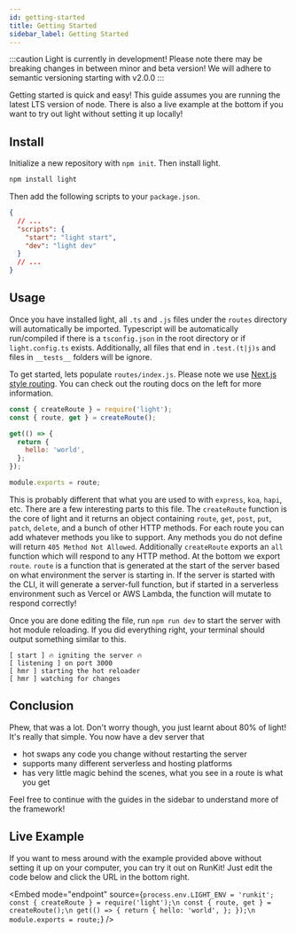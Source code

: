 ```yaml
---
id: getting-started
title: Getting Started
sidebar_label: Getting Started
---
```


:::caution
Light is currently in development! Please note there may be breaking changes in between minor and beta version! We will adhere to semantic versioning starting with v2.0.0
:::

Getting started is quick and easy! This guide assumes you are running the latest LTS version of node. There is also a live example at the bottom if you want to try out light without setting it up locally!

## Install

Initialize a new repository with `npm init`. Then install light.

```bash
npm install light
```

Then add the following scripts to your `package.json`.

```json
{
  // ...
  "scripts": {
    "start": "light start",
    "dev": "light dev"
  }
  // ...
}
```

## Usage

Once you have installed light, all `.ts` and `.js` files under the `routes` directory will automatically be imported. Typescript will be automatically run/compiled if there is a `tsconfig.json` in the root directory or if `light.config.ts` exists. Additionally, all files that end in `.test.(t|j)s` and files in `__tests__` folders will be ignore.

To get started, lets populate `routes/index.js`. Please note we use [Next.js style routing](https://nextjs.org/docs/routing/introduction). You can check out the routing docs on the left for more information.

```js
const { createRoute } = require('light');
const { route, get } = createRoute();

get(() => {
  return {
    hello: 'world',
  };
});

module.exports = route;
```

This is probably different that what you are used to with `express`, `koa`, `hapi`, etc. There are a few interesting parts to this file. The `createRoute` function is the core of light and it returns an object containing `route`, `get`, `post`, `put`, `patch`, `delete`, and a bunch of other HTTP methods. For each route you can add whatever methods you like to support. Any methods you do not define will return `405 Method Not Allowed`. Additionally `createRoute` exports an `all` function which will respond to any HTTP method. At the bottom we export `route`. `route` is a function that is generated at the start of the server based on what environment the server is starting in. If the server is started with the CLI, it will generate a server-full function, but if started in a serverless environment such as Vercel or AWS Lambda, the function will mutate to respond correctly!

Once you are done editing the file, run `npm run dev` to start the server with hot module reloading. If you did everything right, your terminal should output something similar to this.

```
[ start ] 🔥 igniting the server 🔥
[ listening ] on port 3000
[ hmr ] starting the hot reloader
[ hmr ] watching for changes
```

## Conclusion

Phew, that was a lot. Don't worry though, you just learnt about 80% of light! It's really that simple. You now have a dev server that

- hot swaps any code you change without restarting the server
- supports many different serverless and hosting platforms
- has very little magic behind the scenes, what you see in a route is what you get

Feel free to continue with the guides in the sidebar to understand more of the framework!

## Live Example

If you want to mess around with the example provided above without setting it up on your computer, you can try it out on RunKit! Just edit the code below and click the URL in the bottom right.


<Embed mode="endpoint" source={`process.env.LIGHT_ENV = 'runkit';
const { createRoute } = require('light');\n
const { route, get } = createRoute();\n
get(() => {
  return {
    hello: 'world',
  };
});\n
module.exports = route;`} />
